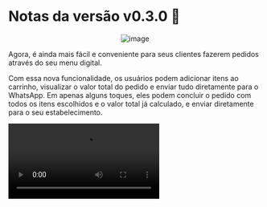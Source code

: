 
# Notas da versão v0.3.0 🎉

<div align="center">

![image](https://github.com/user-attachments/assets/cde4a758-f140-4c34-aabd-c9917a828b07)

</div>

Agora, é ainda mais fácil e conveniente para seus clientes fazerem pedidos através do seu menu digital.

Com essa nova funcionalidade, os usuários podem adicionar itens ao carrinho, visualizar o valor total do pedido e enviar tudo diretamente para o WhatsApp. Em apenas alguns toques, eles podem concluir o pedido com todos os itens escolhidos e o valor total já calculado, e enviar diretamente para o seu estabelecimento.

<Video src="https://github.com/user-attachments/assets/d34bdfdb-7fab-4e6a-9091-15d6a01463dd" />

## O que há de novo?

-   **Carrinho de Compras**: Adicione itens ao carrinho de forma fácil e rápida.
-   **Cálculo Automático do Total**: Visualize o valor total do pedido à medida que os itens são adicionados.
-   **Envio Direto para o WhatsApp**: Finalize o pedido e envie diretamente para o WhatsApp, facilitando a comunicação e o atendimento.

<Link href="https://github.com/4lysson-a/visualizaai/compare/v0.2.0...v0.3.0">**Acompanhe nosso desenvolvimento completo por aqui**</Link>
